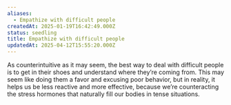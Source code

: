 ```yaml
---
aliases:
  - Empathize with difficult people
createdAt: 2025-01-19T16:42:49.000Z
status: seedling
title: Empathize with difficult people
updatedAt: 2025-04-12T15:55:20.000Z
---
```

As counterintuitive as it may seem, the best way to deal with difficult people is to get in their shoes and understand where they’re coming from. This may seem like doing them a favor and excusing poor behavior, but in reality, it helps us be less reactive and more effective, because we’re counteracting the stress hormones that naturally fill our bodies in tense situations.
